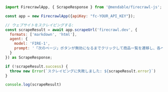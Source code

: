 ```js Node（Node.js）
import FirecrawlApp, { ScrapeResponse } from '@mendable/firecrawl-js';

const app = new FirecrawlApp({apiKey: "fc-YOUR_API_KEY"});

// ウェブサイトをスクレイピングする:
const scrapeResult = await app.scrapeUrl('firecrawl.dev', {
  formats: ['markdown', 'html'],
  agent: {
    model: 'FIRE-1',
    prompt: '「次のページ」ボタンが無効になるまでクリックして商品一覧を遷移し、各ページをスクレイピングしてください。'
  }  
}) as ScrapeResponse;

if (!scrapeResult.success) {
  throw new Error(`スクレイピングに失敗しました: ${scrapeResult.error}`)
}

console.log(scrapeResult)
```
